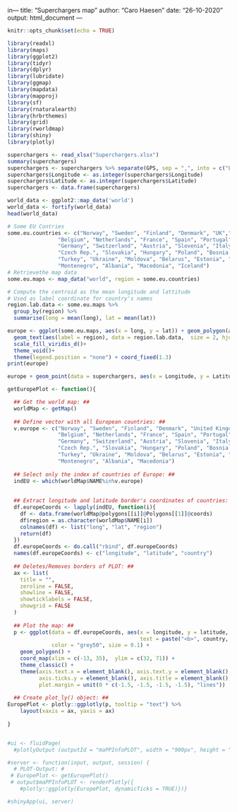 in---
title: "Superchargers map"
author: "Caro Haesen"
date: "26-10-2020"
output: html_document
---

```r
knitr::opts_chunk$set(echo = TRUE)
```

```r
library(readxl)
library(maps)
library(ggplot2)
library(tidyr)
library(dplyr)
library(lubridate)
library(ggmap)
library(mapdata)
library(mapproj)
library(sf)
library(rnaturalearth)
library(hrbrthemes)
library(grid)
library(rworldmap)
library(shiny)
library(plotly)

```
```r
superchargers <- read_xlsx("Superchargers.xlsx")
summary(superchargers)
superchargers <- superchargers %>% separate(GPS, sep = ",", into = c("Latitude", "Longitude"))
superchargers$Longitude <- as.integer(superchargers$Longitude)
superchargers$Latitude <- as.integer(superchargers$Latitude)
superchargers <- data.frame(superchargers)
```

```r
world_data <- ggplot2::map_data('world')
world_data <- fortify(world_data)
head(world_data)
```

```r
# Some EU Contries
some.eu.countries <- c("Norway", "Sweden", "Finland", "Denmark", "UK","Ireland", "Greece",
                "Belgium", "Netherlands", "France", "Spain", "Portugal", "Luxembourg", "Croatia",
                "Germany", "Switzerland", "Austria", "Slovenia", "Italy", "Bulgaria", "Romania",
                "Czech Rep.", "Slovakia", "Hungary", "Poland", "Bosnia Hercegovina", "Serbia",
                "Turkey", "Ukraine", "Moldova", "Belarus", "Estonia", "Latvia", "Lithuania",
                "Montenegro", "Albania", "Macedonia", "Iceland")
# Retrievethe map data
some.eu.maps <- map_data("world", region = some.eu.countries)

# Compute the centroid as the mean longitude and lattitude
# Used as label coordinate for country's names
region.lab.data <- some.eu.maps %>%
  group_by(region) %>%
  summarise(long = mean(long), lat = mean(lat))

europe <- ggplot(some.eu.maps, aes(x = long, y = lat)) + geom_polygon(aes( group = group), color='black', fill = 'white')+
  geom_text(aes(label = region), data = region.lab.data,  size = 2, hjust = 0.5)+
  scale_fill_viridis_d()+
  theme_void()+
  theme(legend.position = "none") + coord_fixed(1.3)
print(europe)
```

```r
europe + geom_point(data = superchargers, aes(x = Longitude, y = Latitude), size = 0.3, color = 'red') + coord_fixed(1.3)
```

```r
getEuropePlot <- function(){

  ## Get the world map: ##
  worldMap <- getMap()
  
  ## Define vector with all European countries: ##
  v.europe <- c("Norway", "Sweden", "Finland", "Denmark", "United Kingdom","Ireland", "Greece",
                "Belgium", "Netherlands", "France", "Spain", "Portugal", "Luxembourg", "Croatia",
                "Germany", "Switzerland", "Austria", "Slovenia", "Italy", "Bulgaria", "Romania",
                "Czech Rep.", "Slovakia", "Hungary", "Poland", "Bosnia Hercegovina", "Serbia",
                "Turkey", "Ukraine", "Moldova", "Belarus", "Estonia", "Latvia", "Lithuania",
                "Montenegro", "Albania", "Macedonia")
  
  ## Select only the index of countries of Europe: ##
  indEU <- which(worldMap$NAME%in%v.europe)
  
  
  ## Extract longitude and latitude border's coordinates of countries: ##
  df.europeCoords <- lapply(indEU, function(i){
    df <- data.frame(worldMap@polygons[[i]]@Polygons[[1]]@coords)
    df$region = as.character(worldMap$NAME[i])
    colnames(df) <- list("long", "lat", "region")
    return(df)
  })
  df.europeCoords <- do.call("rbind", df.europeCoords)
  names(df.europeCoords) <- c("longitude", "latitude", "country")
  
  ## Deletes/Removes borders of PLOT: ##
  ax <- list(
    title = "",
    zeroline = FALSE,
    showline = FALSE,
    showticklabels = FALSE,
    showgrid = FALSE
  )
  
  ## Plot the map: ##
  p <- ggplot(data = df.europeCoords, aes(x = longitude, y = latitude, group = country, 
                                          text = paste("<b>", country, '</b>\n')), 
              color = "grey50", size = 0.1) + 
    geom_polygon() +
    coord_map(xlim = c(-13, 35),  ylim = c(32, 71)) +
    theme_classic() +
    theme(axis.text.x = element_blank(), axis.text.y = element_blank(), axis.ticks.x = element_blank(),
          axis.ticks.y = element_blank(), axis.title = element_blank(), legend.position = "none",
          plot.margin = unit(0 * c(-1.5, -1.5, -1.5, -1.5), "lines")) 
  
  ## Create plot_ly() object: ##
EuropePlot <- plotly::ggplotly(p, tooltip = "text") %>%
    layout(xaxis = ax, yaxis = ax) 
   
}


#ui <- fluidPage(
  #plotlyOutput (outputId = "maPPInfoPLOT", width = "900px", height = "600px"))

#server <- function(input, output, session) {
  # PLOT-Output: #
 # EuropePlot <- getEuropePlot()
 # output$maPPInfoPLOT <- renderPlotly({
    #plotly::ggplotly(EuropePlot, dynamicTicks = TRUE)})}

#shinyApp(ui, server)
```

